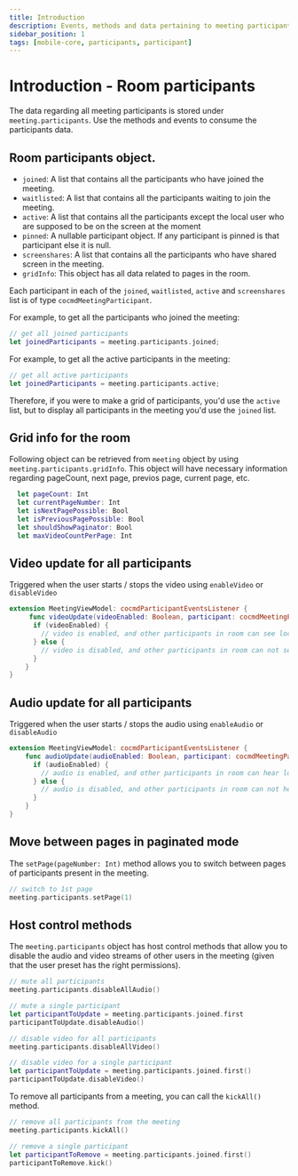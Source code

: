 ```yaml
---
title: Introduction
description: Events, methods and data pertaining to meeting participants.
sidebar_position: 1
tags: [mobile-core, participants, participant]
---
```


# Introduction - Room participants

The data regarding all meeting participants is stored under
`meeting.participants`. Use the methods and events to consume the participants
data.

## Room participants object.

- `joined`: A list that contains all the participants who have joined the
  meeting.
- `waitlisted`: A list that contains all the participants waiting to join the
  meeting.
- `active`: A list that contains all the participants except the local user who
  are supposed to be on the screen at the moment
- `pinned`: A nullable participant object. If any participant is pinned is that
  participant else it is null.
- `screenshares`: A list that contains all the participants who have shared
  screen in the meeting.
- `gridInfo`: This object has all data related to pages in the room.

Each participant in each of the `joined`, `waitlisted`, `active` and
`screenshares` list is of type `cocmdMeetingParticipant`.

For example, to get all the participants who joined the meeting:

```swift
// get all joined participants
let joinedParticipants = meeting.participants.joined;
```

For example, to get all the active participants in the meeting:

```swift
// get all active participants
let joinedParticipants = meeting.participants.active;
```

Therefore, if you were to make a grid of participants, you'd use the `active`
list, but to display all participants in the meeting you'd use the `joined`
list.

## Grid info for the room

Following object can be retrieved from `meeting` object by using
`meeting.participants.gridInfo`. This object will have necessary information
regarding pageCount, next page, previos page, current page, etc.

```swift
  let pageCount: Int
  let currentPageNumber: Int
  let isNextPagePossible: Bool
  let isPreviousPagePossible: Bool
  let shouldShowPaginator: Bool
  let maxVideoCountPerPage: Int
```

## Video update for all participants

Triggered when the user starts / stops the video using `enableVideo` or
`disableVideo`

```swift
extension MeetingViewModel: cocmdParticipantEventsListener {
     func videoUpdate(videoEnabled: Boolean, participant: cocmdMeetingParticipant) {
      if (videoEnabled) {
        // video is enabled, and other participants in room can see local user
      } else {
        // video is disabled, and other participants in room can not see local user.
      }
    }
}
```

## Audio update for all participants

Triggered when the user starts / stops the audio using `enableAudio` or
`disableAudio`

```swift
extension MeetingViewModel: cocmdParticipantEventsListener {
    func audioUpdate(audioEnabled: Boolean, participant: cocmdMeetingParticipant) {
      if (audioEnabled) {
        // audio is enabled, and other participants in room can hear local user
      } else {
        // audio is disabled, and other participants in room can not hear local user.
      }
    }
}
```

## Move between pages in paginated mode

The `setPage(pageNumber: Int)` method allows you to switch between pages of
participants present in the meeting.

```swift
// switch to 1st page
meeting.participants.setPage(1)
```

## Host control methods

The `meeting.participants` object has host control methods that allow you to
disable the audio and video streams of other users in the meeting (given that
the user preset has the right permissions).

```swift
// mute all participants
meeting.participants.disableAllAudio()

// mute a single participant
let participantToUpdate = meeting.participants.joined.first
participantToUpdate.disableAudio()

// disable video for all participants
meeting.participants.disableAllVideo()

// disable video for a single participant
let participantToUpdate = meeting.participants.joined.first()
participantToUpdate.disableVideo()
```

To remove all participants from a meeting, you can call the `kickAll()` method.

```swift
// remove all participants from the meeting
meeting.participants.kickAll()

// remove a single participant
let participantToRemove = meeting.participants.joined.first()
participantToRemove.kick()
```

